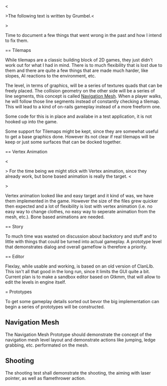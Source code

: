 <<note>>The following text is written by Grumbel.<</note>>

Time to document a few things that went wrong in the past and how I intend to fix them.

== Tilemaps

While tilemaps are a classic building block of 2D games, they just didn't work out for what I had in mind. There is to much flexibility that is lost due to them and there are quite a few things that are made much harder, like slopes, AI reactions to the environment, etc.

The level, in terms of graphics, will be a series of textures quads that can be freely placed. The collision geometry on the other side will be a series of line segments, this concept is called [[Navigation Mesh]]. When a player walks, he will follow those line segments instead of constantly checking a tilemap. This will lead to a kind of on-rails gameplay instead of a more freeform one. 

Some code for this is in place and availabe in a test application, it is not hooked up into the game.

Some support for Tilemaps might be kept, since they are somewhat useful to get a base graphics done. However its not clear if real tilemaps will be keep or just some surfaces that can be docked together.

== Vertex Animation

<<note>>
For the time being we might stick with Vertex animation, since they already work, but bone based animation is really the target.
<</note>>

Vertex animation looked like and easy target and it kind of was, we have them implemented in the game. However the size of the files grew quicker then expected and a lot of flexibility is lost with vertex animation (i.e. no easy way to change clothes, no easy way to seperate animation from the mesh, etc.). Bone based animations are needed.

== Story

To much time was wasted on discussion about backstory and stuff and to little with things that could be turned into actual gameplay. A prototype level that demonstrates dialog and overall gameflow is therefore a priority. 

== Editor

Flexlay, while usable and working, is based on an old version of ClanLIb. This isn't all that good in the long run, since it limits the GUI quite a bit. Current plan is to make a sandbox editor based on Gtkmm, that will allow to edit the levels in engine itself.

= Prototypes

To get some gameplay details sorted out bevor the big implementation can begin a series of prototypes will be constructed.

== Navigation Mesh ==

The Navigation Mesh Prototype should demonstrate the concept of the
navigation mesh level layout and demonstrate actions like jumping,
ledge grabbing, etc. performated on the mesh.

== Shooting ==

The shooting test shall demonstrate the shooting, the aiming with
laser pointer, as well as flamethrower action.

